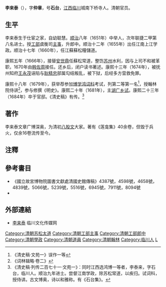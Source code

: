 {{Otheruses|other=名为李仲章的其他人物|李仲章}}

'''李来泰'''（{{bd|1631年||1684年|catIdx=Li李}}），字'''仲章'''，号'''石台'''，[[江西|江西]][[临川|临川]]城南下桥寺人。清朝官员。

==生平==
李来泰生于仕宦之家，自幼聪慧。[[顺治|顺治]]八年（1651年）中举人，次年联捷二甲第八名进士。授[[工部|工部]]虞衡司[[主事|主事]]，升郎中。顺治十二年（1655年）出任江南上江学政。顺治十七年（1660年），任江蘇蘇松糧儲道。

康熙五年（1666年），接替[[安世鼎|安世鼎]]任蘇松常道，整饬[[苏州|苏州]]水利，因与上司不和被革职，1670年由[[韩佐周|韩佐周]]接任。还乡后，闭户读书著述。康熙十三年（1674年），被抚州知府[[王永茂|王永茂]]诬陷与[[耿精忠|耿精忠]]部属勾结叛乱，被下狱，后经多方营救免罪。

康熙十八年（1679年），获举荐参加[[博学鸿词科|博学鸿词科]]考试，列第二等第一名<ref>《清史稿·文苑一》误作一等</ref>，授翰林院侍讲<ref>《词林辑略·卷二》</ref>，参与修撰《明史》。康熙二十年（1681年），主[[湖广|湖广]][[乡试|乡试]]。康熙二十三年（1684年）卒于官邸。《清史稿》有传。<ref>《清史稿·列传二百七十一·文苑一》：同时江西选鸿博一等者，李泰来，字石台，临川人。顺治九年进士。尝督江南学政，除苏松常道，以疾归。试词科，授侍讲。古文博奥，诗以和雅称。有《石台集》。</ref>

==著作==
李来泰文章广博深奥，为清初[[八股文|八股文]]大家。著有《莲龛集》40余卷，但毁于兵火，仅余16卷流传至今。

==注釋==
{{reflist}}

==參考書目==
*《國立故宮博物院圖書文獻處清國史館傳稿》4387號，4598號，4658號，4839號，5066號，5239號，5516號，6945號，7911號，8094號
* {{cite book|author=编纂委员会  |title=《上海旧政权建置志》 |year=2001年 |publisher=上海社会科学院出版社 |location=上海 |isbn=7-80618-881-9}}

==外部連結==
*[http://www.linchuan.jx.cn/lshm/ShowArticle.asp?ArticleID=518 李来泰] {{Wayback|url=http://www.linchuan.jx.cn/lshm/ShowArticle.asp?ArticleID=518 |date=20070821190415 }} 临川文化传媒网

{{start box}}
{{succession box|[[安世鼎|安世鼎]]|[[韩佐周|韩佐周]]|[[苏松道|苏松道]][[道员|道员]]|1667年－1670年}}
{{end box}}

{{明清之际江西诸子}}
{{順治九年壬辰科殿試金榜}}
{{康熙十八年己未科博學宏詞}}
{{DEFAULTSORT:Li李}}
[[Category:清朝苏松太道|Category:清朝苏松太道]]
[[Category:清朝工部主事|Category:清朝工部主事]]
[[Category:清朝工部郎中|Category:清朝工部郎中]]
[[Category:清朝學政|Category:清朝學政]]
[[Category:清朝道員|Category:清朝道員]]
[[Category:清朝翰林|Category:清朝翰林]]
[[Category:临川人|Category:临川人]]
[[Category:李姓|L]]